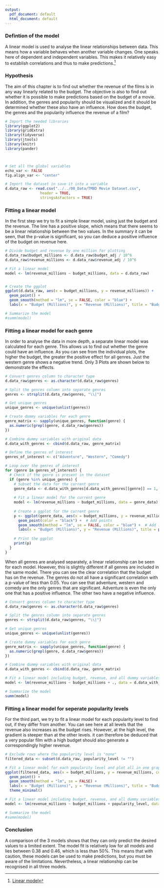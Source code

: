 ```yaml
---
output:
  pdf_document: default
  html_document: default
---
```

### Defintion of the model

A linear model is used to analyse the linear relationships between data. This means how a variable behaves when another variable changes. One speaks here of dependent and independent variables. This makes it relatively easy to establish correlations and thus to make predictions.[^2]

[^2]:[Linear model](https://en.wikipedia.org/wiki/Linear_model)


### Hypothesis

The aim of this chapter is to find out whether the revenue of the films is in any way linearly related to the budget. The objective is also to find out whether it is possible to make predictions based on the budget of a movie. In addition, the genres and popularity should be visualized and it should be determined whether these also have an influence. How does the budget, the genres and the popularity influence the revenue of a film?

```r

# Import the needed libraries
library(ggplot2)
library(gridExtra)
library(tidyverse)
library(jtools)
library(knitr)
library(pander)



# Set all the global variables
echo_var <- FALSE
fig.align_var <- "center"

# Import the dataset in save it into a variable
d.data_raw <- read.csv("../../00_Data/TMBD Movie Dataset.csv",
                header = TRUE,
                stringsAsFactors = TRUE)
```

### Fitting a linear model

In the first step we try to fit a simple linear model, using just the budget and the revenue. The line has a positive slope, which means that there seems to be a linear relationship between the two values. In the summary it can be seen, that the p-value is significant, so you can deduce a positive influence of the budget on revenue here.

```r

# Divide budget and revenue by one million for plotting
d.data_raw$budget_millions <- d.data_raw$budget_adj / 10^6
d.data_raw$revenue_millions <- d.data_raw$revenue_adj / 10^6

# Fit a linear model
model <- lm(revenue_millions ~ budget_millions, data = d.data_raw)


# Create the ggplot
ggplot(d.data_raw, aes(x = budget_millions, y = revenue_millions)) +
  geom_point() +
  geom_smooth(method = "lm", se = FALSE, color = "blue") +
  labs(x = "Budget (Millions)", y = "Revenue (Millions)", title = "Budget against Revenue")

# Summarize the model
#summ(model)


```

### Fitting a linear model for each genre

In order to analyse the data in more depth, a separate linear model was calculated for each genre. This allows us to find out whether the genre could have an influence. As you can see from the individual plots, the higher the budget, the greater the positive effect for all genres. Just the western genre shows a negative trend. Only 3 Plots are shown below to demonstrate the effects.

```r
# Convert genres column to character type
d.data_raw$genres <- as.character(d.data_raw$genres)

# Split the genres column into separate genres
genres <- strsplit(d.data_raw$genres, "\\|")

# Get unique genres
unique_genres <- unique(unlist(genres))

# Create dummy variables for each genre
genre_matrix <- sapply(unique_genres, function(genre) {
  as.numeric(grepl(genre, d.data_raw$genres))
})

# Combine dummy variables with original data
d.data_with_genres <- cbind(d.data_raw, genre_matrix)

# Define the genres of interest
genres_of_interest <- c("Adventure", "Western", "Comedy")

# Loop over the genres of interest
for (genre in genres_of_interest) {
  # Check if the genre is present in the dataset
  if (genre %in% unique_genres) {
    # Subset the data for the current genre
    genre_data <- d.data_with_genres[d.data_with_genres[[genre]] == 1, ]
    
    # Fit a linear model for the current genre
    model <- lm(revenue_millions ~ budget_millions, data = genre_data)
    
    # Create a ggplot for the current genre
    p <- ggplot(genre_data, aes(x = budget_millions, y = revenue_millions)) +
      geom_point(color = "black") +  # Add points
      geom_smooth(method = "lm", se = FALSE, color = "blue") +  # Add linear regression line without confidence interval
      labs(x = "Budget (Millions)", y = "Revenue (Millions)", title = paste("Budget vs Revenue for", genre))
    
    # Print the ggplot
    print(p)
  }
}

```

When all genres are analysed separately, a linear relationship can be seen for each model. However, this is slightly different if all genres are included in the same model. There you can see the clear correlation that the budget has on the revenue. The genres do not all have a significant correlation with a p-value of less than 0.05. You can see that adventure, western and comedy are the only genres that are significant. Adventure is even the only one that has a positive influence. The other two have a negative influence.

```r
# Convert genres column to character type
d.data_raw$genres <- as.character(d.data_raw$genres)

# Split the genres column into separate genres
genres <- strsplit(d.data_raw$genres, "\\|")

# Get unique genres
unique_genres <- unique(unlist(genres))

# Create dummy variables for each genre
genre_matrix <- sapply(unique_genres, function(genre) {
  as.numeric(grepl(genre, d.data_raw$genres))
})

# Combine dummy variables with original data
d.data_with_genres <- cbind(d.data_raw, genre_matrix)

# Fit a linear model including budget, revenue, and all dummy variables for genres as predictors
model <- lm(revenue_millions ~ budget_millions + ., data = d.data_with_genres[, c("revenue_millions", "budget_millions", unique_genres)])

# Summarize the model
summ(model)

```
\newpage

### Fitting a linear model for seperate popularity levels

For the third part, we try to fit a linear model for each popularity level to find out, if they differ from another. You can see here at all levels that the revenue also increases as the budget rises. However, at the high level, the gradient is steeper than at the other levels. it can therefore be deduced that a very popular film with a high budget should also generate a correspondingly higher revenue.

```r

# Exclude rows where the popularity level is "none"
filtered_data <- subset(d.data_raw, popularity_level != "")

# Fit a linear model for each popularity level and plot all in one graph
ggplot(filtered_data, aes(x = budget_millions, y = revenue_millions, color = as.factor(popularity_level))) +
  geom_point() +
  geom_smooth(method = "lm", se = FALSE) +
  labs(x = "Budget (Millions)", y = "Revenue (Millions)", title = "Budget against Revenue by Popularity Level", color = "Popularity Level") +
  theme_minimal()

# Fit a linear model including budget, revenue, and all dummy variables for genres as predictors
model <- lm(revenue_millions ~ budget_millions + popularity_level, data = filtered_data)

# Summarize the model
#summ(model)
```

### Conclusion

A comparison of the 3 models shows that they can only predict the desired values to a limited extent. The model fit is relatively low for all models and lies between 0.38 and 0.46, which is less than 50%. This means that with caution, these models can be used to make predictions, but you must be aware of the limitations. Nevertheless, a linear relationship can be recognised in all three models. 
